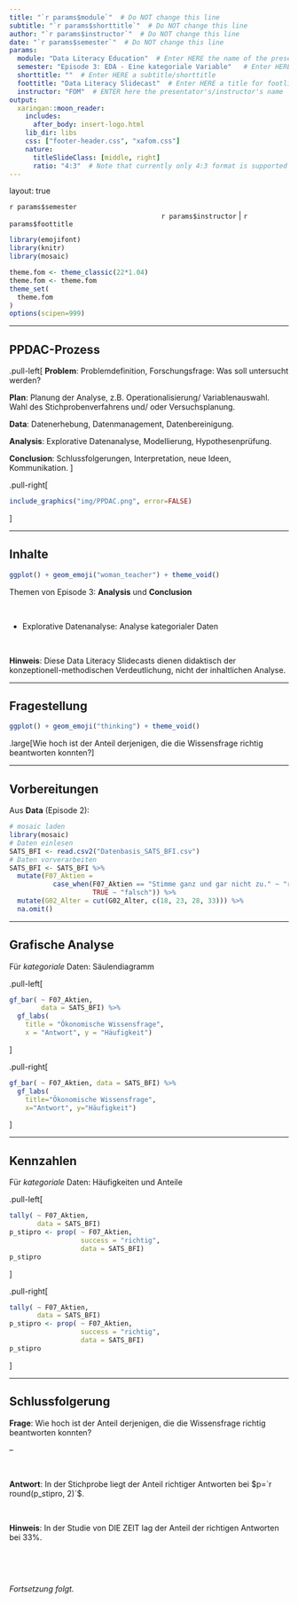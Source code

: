 ```yaml
---
title: "`r params$module`"  # Do NOT change this line
subtitle: "`r params$shorttitle`"  # Do NOT change this line
author: "`r params$instructor`"  # Do NOT change this line
date: "`r params$semester`"  # Do NOT change this line
params:
  module: "Data Literacy Education"  # Enter HERE the name of the presentation/course/module
  semester: "Episode 3: EDA - Eine kategoriale Variable"   # Enter HERE the date/semester/term
  shorttitle: ""  # Enter HERE a subtitle/shorttitle
  foottitle: "Data Literacy Slidecast"  # Enter HERE a title for footline
  instructor: "FOM"  # ENTER here the presentator's/instructor's name
output:
  xaringan::moon_reader:
    includes:
      after_body: insert-logo.html
    lib_dir: libs
    css: ["footer-header.css", "xafom.css"]
    nature:
      titleSlideClass: [middle, right]
      ratio: "4:3"  # Note that currently only 4:3 format is supported
---
```



layout: true
  
<div class="my-header"></div>

<!-- the following lines define the header and the footer line: -->
<div class="my-footer"><span>`r params$semester`    
&emsp;&emsp;&emsp;&emsp;&emsp;&emsp;
&emsp;&emsp;&emsp;&emsp;&emsp;&emsp;&emsp;&emsp;&emsp;&emsp;&emsp;&emsp;&emsp;
`r params$instructor` | `r params$foottitle` </span></div> 

<div class="footer-line"></div>



```r
library(emojifont)
library(knitr)
library(mosaic)

theme.fom <- theme_classic(22*1.04)
theme.fom <- theme.fom
theme_set(
  theme.fom  
)
options(scipen=999)
```

---

## PPDAC-Prozess


.pull-left[
**Problem**: Problemdefinition, Forschungsfrage: Was soll untersucht werden?

**Plan**: Planung der Analyse, z.B. Operationalisierung/ Variablenauswahl. Wahl des Stichprobenverfahrens und/ oder Versuchsplanung.

**Data**: Datenerhebung, Datenmanagement, Datenbereinigung.

**Analysis**: Explorative Datenanalyse, Modellierung, Hypothesenprüfung. 

**Conclusion**: Schlussfolgerungen, Interpretation, neue Ideen, Kommunikation.
]

.pull-right[
```r
include_graphics("img/PPDAC.png", error=FALSE)
```
]

---

## Inhalte

```r
ggplot() + geom_emoji("woman_teacher") + theme_void()
```


Themen von Episode 3: **Analysis** und **Conclusion**

<br>


- Explorative Datenanalyse: Analyse kategorialer Daten


<br>

**Hinweis**: Diese Data Literacy Slidecasts dienen didaktisch der konzeptionell-methodischen Verdeutlichung, nicht der inhaltlichen Analyse.


---

## Fragestellung

```r
ggplot() + geom_emoji("thinking") + theme_void()
```

.large[Wie hoch ist der Anteil derjenigen, die die Wissensfrage richtig beantworten konnten?]


---

## Vorbereitungen

Aus **Data** (Episode 2):

```r
# mosaic laden
library(mosaic)
# Daten einlesen
SATS_BFI <- read.csv2("Datenbasis_SATS_BFI.csv")
# Daten vorverarbeiten
SATS_BFI <- SATS_BFI %>%
  mutate(F07_Aktien = 
           case_when(F07_Aktien == "Stimme ganz und gar nicht zu." ~ "richtig",
                     TRUE ~ "falsch")) %>%
  mutate(G02_Alter = cut(G02_Alter, c(18, 23, 28, 33))) %>%
  na.omit() 
```

---

## Grafische Analyse

Für *kategoriale* Daten: Säulendiagramm

.pull-left[
```r
gf_bar( ~ F07_Aktien, 
        data = SATS_BFI) %>%
  gf_labs(
    title = "Ökonomische Wissensfrage",
    x = "Antwort", y = "Häufigkeit")
```
]

.pull-right[
```r
gf_bar( ~ F07_Aktien, data = SATS_BFI) %>%
  gf_labs(
    title="Ökonomische Wissensfrage",
    x="Antwort", y="Häufigkeit")
```
]

---

## Kennzahlen

Für *kategoriale* Daten: Häufigkeiten und Anteile

.pull-left[
```r
tally( ~ F07_Aktien, 
       data = SATS_BFI)
p_stipro <- prop( ~ F07_Aktien, 
                  success = "richtig", 
                  data = SATS_BFI)
p_stipro
```
]

.pull-right[
```r
tally( ~ F07_Aktien, 
       data = SATS_BFI)
p_stipro <- prop( ~ F07_Aktien, 
                  success = "richtig", 
                  data = SATS_BFI)
p_stipro
```
]

---

## Schlussfolgerung

**Frage**: Wie hoch ist der Anteil derjenigen, die die Wissensfrage richtig beantworten konnten?

--

<br>

**Antwort**: In der Stichprobe liegt der Anteil richtiger Antworten bei $p=`r round(p_stipro, 2)`$.

<br>

**Hinweis**:  In der Studie von DIE ZEIT lag der Anteil der richtigen Antworten bei $33\%$.

<br>

<br>

*Fortsetzung folgt.*

